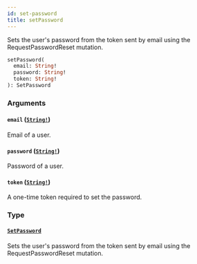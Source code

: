 ```yaml
---
id: set-password
title: setPassword
---
```


Sets the user's password from the token sent by email using the RequestPasswordReset mutation.

```graphql
setPassword(
  email: String!
  password: String!
  token: String!
): SetPassword

```

### Arguments

#### `email` ([`String!`](/api-reference/scalars/string.mdx))

Email of a user.

#### `password` ([`String!`](/api-reference/scalars/string.mdx))

Password of a user.

#### `token` ([`String!`](/api-reference/scalars/string.mdx))

A one-time token required to set the password.

### Type

#### [`SetPassword`](/api-reference/objects/set-password.mdx)

Sets the user's password from the token sent by email using the RequestPasswordReset mutation.
